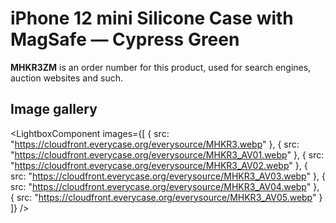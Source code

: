 
# iPhone 12 mini Silicone Case with MagSafe — Cypress Green

<Callout type='info' emoji='👉🏻'>**MHKR3ZM** is an order number for this product, used for search engines, auction websites and such.</Callout>

## Image gallery

<LightboxComponent
    images={[
      {
        src: "https://cloudfront.everycase.org/everysource/MHKR3.webp"
      },
      {
        src: "https://cloudfront.everycase.org/everysource/MHKR3_AV01.webp"
      },
      {
        src: "https://cloudfront.everycase.org/everysource/MHKR3_AV02.webp"
      },
      {
        src: "https://cloudfront.everycase.org/everysource/MHKR3_AV03.webp"
      },
      {
        src: "https://cloudfront.everycase.org/everysource/MHKR3_AV04.webp"
      },
      {
        src: "https://cloudfront.everycase.org/everysource/MHKR3_AV05.webp"
      }
    ]}
  />
